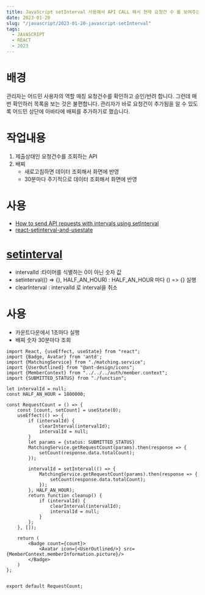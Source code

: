 ```yaml
---
title: JavaScript setInterval 사용해서 API CALL 해서 현재 요청건 수 를 보여주는 배찌
date: 2023-01-20
slug: "/javascript/2023-01-20-javascript-setInterval"
tags:
  - JAVASCRIPT
  - REACT
  - 2023
---
```


# 배경
관리자는 어드민 사용자의 역할 매칭 요청건수를 확인하고 승인/반려 합니다.
그런데 매번 확인하러 목록을 보는 것은 불편합니다.
관리자가 바로 요청건이 추가됨을 알 수 있도록
어드민 상단에 아바타에 배찌를 추가하기로 했습니다.

# 작업내용
1. 제출상태인 요청건수를 조회하는 API
2. 배찌
    * 새로고침하면 데이터 조회해서 화면에 반영
    * 30분마다 주기적으로 데이터 조회해서 화면에 반영

# 사용
* [How to send API requests with intervals using setInterval](https://rapidapi.com/guides/api-requests-intervals)
* [react-setinterval-and-usestate](https://stackoverflow.com/questions/71172632/react-setinterval-and-usestate)


# [setinterval](https://developer.mozilla.org/ko/docs/Web/API/setInterval)

- intervalId :타이머를 식별하는 0이 아닌 숫자 값
- setinterval(() => {}, HALF_AN_HOUR) : HALF_AN_HOUR 마다 () => {} 실행
- clearInterval : intervalId 로 interval을 취소

# 사용
- 카운트다운에서 1초마다 실행
- 배찌 숫자 30분마다 조회

```
import React, {useEffect, useState} from "react";
import {Badge, Avatar} from 'antd';
import {MatchingService} from "./matching.service";
import {UserOutlined} from "@ant-design/icons";
import {MemberContext} from "../../../auth/member.context";
import {SUBMITTED_STATUS} from "./function";

let intervalId = null;
const HALF_AN_HOUR = 1800000;

const RequestCount = () => {
    const [count, setCount] = useState(0);
    useEffect(() => {
        if (intervalId) {
            clearInterval(intervalId);
            intervalId = null;
        }
        let params = {status: SUBMITTED_STATUS}
        MatchingService.getRequestCount(params).then(response => {
            setCount(response.data.totalCount);
        });

        intervalId = setInterval(() => {
            MatchingService.getRequestCount(params).then(response => {
                setCount(response.data.totalCount);
            });
        }, HALF_AN_HOUR);
        return function cleanup() {
            if (intervalId) {
                clearInterval(intervalId);
                intervalId = null;
            }
        };
    }, []);

    return (
        <Badge count={count}>
            <Avatar icon={<UserOutlined/>} src={MemberContext.memberInformation.picture}/>
        </Badge>
    )
};


export default RequestCount;

```